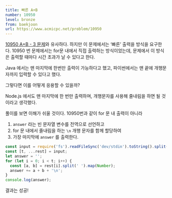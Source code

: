 ```yaml
---
title: 빠른 A+B
number: 10950
level: bronze
from: baekjoon
url: https://www.acmicpc.net/problem/10950
---
```


[10950 A+B - 3 문제](https://rlagudals95.github.io/TIL/algorithm/baekjoon/10950.html)와 유사하다. 하지만 이 문제에서는 ‘빠른’ 출력을 방식을 요구한다. 10950 번 문제에서는 for문 내에서 직접 출력하는 방식이었는데, 문제에서 이 방식은 출력할 때마다 시간 초과가 날 수 있다고 한다.

Java 에서는 맨 마지막에 한번만 출력이 가능하다고 했고, 파이썬에서는 맨 끝에 개행문자까지 입력할 수 있다고 했다.

그렇다면 이를 어떻게 응용할 수 있을까?

Node.js 에서도 맨 마지막에 한 번만 출력하며, 개행문자를 사용해 줄내림을 하면 될 것이라고 생각했다.

풀이를 보면 이해가 쉬울 것이다. 10950번과 같이 for 문 내 출력이 아니라

1. `answer` 라는 빈 문자열 변수를 전역으로 선언하고
2. for 문 내에서 줄내림을 하는 `\n` 개행 문자를 함께 할당하여
3. 가장 마지막에 `answer` 를 출력한다.

```js
const input = require('fs').readFileSync('dev/stdin').toString().split('\n');
const [t, ...rest] = input;
let answer = '';
for (let i = 0; i < t; i++) {
  const [a, b] = rest[i].split(' ').map(Number);
  answer += a + b + '\n';
}
console.log(answer);
```

결과는 성공!
